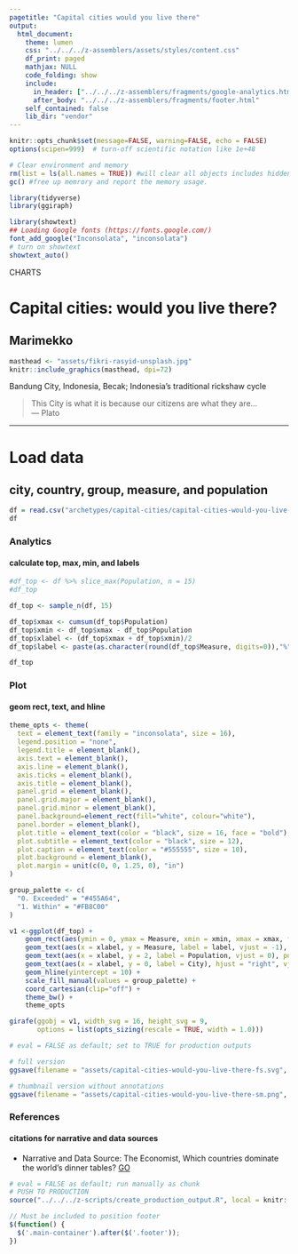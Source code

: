```yaml
---
pagetitle: "Capital cities would you live there"
output:
  html_document:
    theme: lumen
    css: "../../../z-assemblers/assets/styles/content.css"
    df_print: paged
    mathjax: NULL
    code_folding: show
    include:
      in_header: ["../../../z-assemblers/fragments/google-analytics.html", "../../../z-assemblers/fragments/header.html"]
      after_body: "../../../z-assemblers/fragments/footer.html"
    self_contained: false
    lib_dir: "vendor"
---
```


```r

knitr::opts_chunk$set(message=FALSE, warning=FALSE, echo = FALSE)
options(scipen=999)  # turn-off scientific notation like 1e+48

# Clear environment and memory
rm(list = ls(all.names = TRUE)) #will clear all objects includes hidden objects.
gc() #free up memrory and report the memory usage.

library(tidyverse)
library(ggiraph)

library(showtext)
## Loading Google fonts (https://fonts.google.com/)
font_add_google("Inconsolata", "inconsolata")
# turn on showtext
showtext_auto()

```

<div class="activity">
CHARTS
</div>

# Capital cities: would you live there?
## Marimekko


```r

masthead <- "assets/fikri-rasyid-unsplash.jpg"
knitr::include_graphics(masthead, dpi=72)

```

<div class="figure-text">Bandung City, Indonesia, Becak; Indonesia’s traditional rickshaw cycle</div>

> This City is what it is because our citizens are what they are...\
--- Plato\

***

# Load data
## city, country, group, measure, and population


```r

df = read.csv("archetypes/capital-cities/capital-cities-would-you-live-there.csv", header = TRUE)
df

```


### Analytics
#### calculate top, max, min, and labels


```r

#df_top <- df %>% slice_max(Population, n = 15)
#df_top

df_top <- sample_n(df, 15)

df_top$xmax <- cumsum(df_top$Population)
df_top$xmin <- df_top$xmax - df_top$Population
df_top$xlabel <- (df_top$xmax + df_top$xmin)/2
df_top$label <- paste(as.character(round(df_top$Measure, digits=0)),"%")

df_top

```


### Plot
#### geom rect, text, and hline


```r

theme_opts <- theme(
  text = element_text(family = "inconsolata", size = 16), 
  legend.position = "none",
  legend.title = element_blank(),
  axis.text = element_blank(),
  axis.line = element_blank(),
  axis.ticks = element_blank(),
  axis.title = element_blank(),
  panel.grid = element_blank(),
  panel.grid.major = element_blank(),
  panel.grid.minor = element_blank(),
  panel.background=element_rect(fill="white", colour="white"),
  panel.border = element_blank(),
  plot.title = element_text(color = "black", size = 16, face = "bold"),
  plot.subtitle = element_text(color = "black", size = 12),
  plot.caption = element_text(color = "#555555", size = 10),
  plot.background = element_blank(),
  plot.margin = unit(c(0, 0, 1.25, 0), "in")
)

group_palette <- c(
  "0. Exceeded" = "#455A64",
  "1. Within" = "#FB8C00"
)

v1 <-ggplot(df_top) +
    geom_rect(aes(ymin = 0, ymax = Measure, xmin = xmin, xmax = xmax, fill = Group), color = "white", alpha = 0.5) + 
    geom_text(aes(x = xlabel, y = Measure, label = label, vjust = -1), position = "identity", color = "black", size = 3 ) +
    geom_text(aes(x = xlabel, y = 2, label = Population, vjust = 0), position = "identity", color = "black", size = 3 ) +
    geom_text(aes(x = xlabel, y = 0, label = City), hjust = "right", vjust = 1.5, position = "identity", color = "black", size = 3.5, angle = 45 ) +
    geom_hline(yintercept = 10) +
    scale_fill_manual(values = group_palette) +
    coord_cartesian(clip="off") +
    theme_bw() +
    theme_opts

girafe(ggobj = v1, width_svg = 16, height_svg = 9,
       options = list(opts_sizing(rescale = TRUE, width = 1.0)))

```


```r

# eval = FALSE as default; set to TRUE for production outputs

# full version
ggsave(filename = "assets/capital-cities-would-you-live-there-fs.svg", plot = v1, width=1280/72, height=720/72)

# thumbnail version without annotations
ggsave(filename = "assets/capital-cities-would-you-live-there-sm.png", plot = v1, width=4, height=2.25)

```


### References
#### citations for narrative and data sources

* Narrative and Data Source: The Economist, Which countries dominate the world’s dinner tables? [GO](https://www.economist.com/graphic-detail/2019/08/23/which-countries-dominate-the-worlds-dinner-tables){target="_blank"}


```r

# eval = FALSE as default; run manually as chunk
# PUSH TO PRODUCTION
source("../../../z-scripts/create_production_output.R", local = knitr::knit_global())

```


```js

// Must be included to position footer
$(function() {
  $('.main-container').after($('.footer'));
})

```


